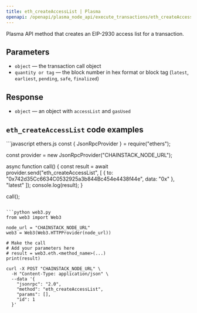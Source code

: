 ```yaml
---
title: eth_createAccessList | Plasma
openapi: /openapi/plasma_node_api/execute_transactions/eth_createAccessList.json POST /be84184cd12967be5a65d06651c60085
---
```


Plasma API method that creates an EIP-2930 access list for a transaction.

## Parameters

* `object` — the transaction call object
* `quantity or tag` — the block number in hex format or block tag (`latest`, `earliest`, `pending`, `safe`, `finalized`)

## Response

* `object` — an object with `accessList` and `gasUsed`

## `eth_createAccessList` code examples

<CodeGroup>
```javascript ethers.js
const { JsonRpcProvider } = require("ethers");

const provider = new JsonRpcProvider("CHAINSTACK_NODE_URL");

async function call() {
  const result = await provider.send("eth_createAccessList", [
    {
      to: "0x742d35Cc6634C0532925a3b844Bc454e4438f44e",
      data: "0x"
    },
    "latest"
  ]);
  console.log(result);
}

call();
```

```python web3.py
from web3 import Web3

node_url = "CHAINSTACK_NODE_URL"
web3 = Web3(Web3.HTTPProvider(node_url))

# Make the call
# Add your parameters here
# result = web3.eth.<method_name>(...)
print(result)
```

```shell cURL
curl -X POST "CHAINSTACK_NODE_URL" \
  -H "Content-Type: application/json" \
  --data '{
    "jsonrpc": "2.0",
    "method": "eth_createAccessList",
    "params": [],
    "id": 1
  }'
```
</CodeGroup>
